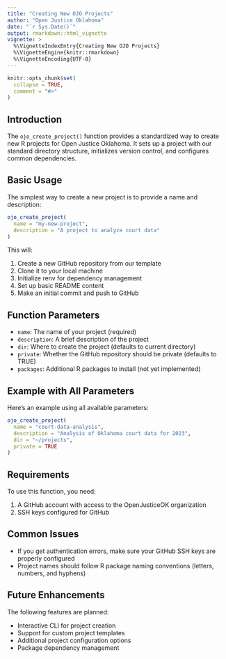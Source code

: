 ```yaml
---
title: "Creating New OJO Projects"
author: "Open Justice Oklahoma"
date: "`r Sys.Date()`"
output: rmarkdown::html_vignette
vignette: >
  %\VignetteIndexEntry{Creating New OJO Projects}
  %\VignetteEngine{knitr::rmarkdown}
  %\VignetteEncoding{UTF-8}
---
```


```r
knitr::opts_chunk$set(
  collapse = TRUE,
  comment = "#>"
)
```

## Introduction

The `ojo_create_project()` function provides a standardized way to create new R projects for Open Justice Oklahoma. It sets up a project with our standard directory structure, initializes version control, and configures common dependencies.

## Basic Usage

The simplest way to create a new project is to provide a name and description:

```r
ojo_create_project(
  name = "my-new-project",
  description = "A project to analyze court data"
)
```

This will:

1. Create a new GitHub repository from our template
2. Clone it to your local machine
3. Initialize renv for dependency management
4. Set up basic README content
5. Make an initial commit and push to GitHub

## Function Parameters

- `name`: The name of your project (required)
- `description`: A brief description of the project
- `dir`: Where to create the project (defaults to current directory)
- `private`: Whether the GitHub repository should be private (defaults to TRUE)
- `packages`: Additional R packages to install (not yet implemented)

## Example with All Parameters

Here's an example using all available parameters:

```r
ojo_create_project(
  name = "court-data-analysis",
  description = "Analysis of Oklahoma court data for 2023",
  dir = "~/projects",
  private = TRUE
)
```

## Requirements

To use this function, you need:

1. A GitHub account with access to the OpenJusticeOK organization
2. SSH keys configured for GitHub

## Common Issues

- If you get authentication errors, make sure your GitHub SSH keys are properly configured
- Project names should follow R package naming conventions (letters, numbers, and hyphens)

## Future Enhancements

The following features are planned:

- Interactive CLI for project creation
- Support for custom project templates
- Additional project configuration options
- Package dependency management
